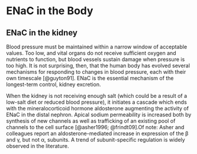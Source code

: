 # ENaC in the Body



## ENaC in the kidney

Blood pressure must be maintained within a narrow window of acceptable values.
Too low, and vital organs do not receive sufficient oxygen and nutrients to function, but blood vessels sustain damage when pressure is too high.
It is not surprising, then, that the human body has evolved several mechanisms for responding to changes in blood pressure, each with their own timescale [@guyton91].
ENaC is the essential mechanism of the longest-term control, kidney excretion.

When the kidney is not receiving enough salt (which could be a result of a low-salt diet or reduced blood pressure), it initiates a cascade which ends with the mineralocorticoid hormone aldosterone augmenting the activity of ENaC in the distal nephron.
Apical sodium permeability is increased both by synthesis of new channels as well as trafficking of an existing pool of channels to the cell surface [@asher1996; @frindt09].[Of note: Asher and colleagues report an aldosterone-mediated increase in expression of the &beta; and &gamma;, but not &alpha;, subunits. A trend of subunit-specific regulation is widely observed in the literature.]{.aside}
